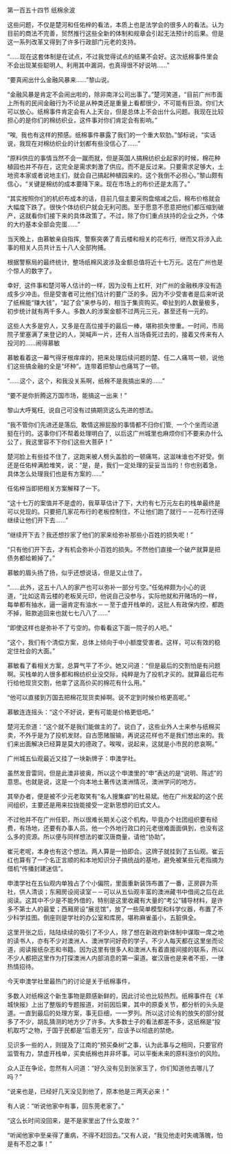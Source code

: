

第一百五十四节 纸棉余波

这些问题，不仅是楚河和任佑梓的看法，本质上也是法学会的很多人的看法。认为目前的商法不完善，贸然推行这些全新的体制和规章会引起无法预计的后果。但是这一系列改革又得到了许多行政部门元老的支持。

“……现在这套体制是在试点，不过我觉得试点的结果不会好。这次纸棉事件里会不会出现某些聪明人,  利用其中漏洞，也真得很不好说呐……”

“要真闹出什么金融风暴来……”黎山说。

“金融风暴是肯定不会闹出啦的，除非南洋公司出事了。”楚河笑道，“目前广州市面上所有的民间金融行为不论是从种类还是重量上看都很少，不可能有巨浪。你们大可以放心。纸棉事件肯定会有人上天台，但是总体上不会出什么问题。我现在比较担心的是你们的棉纺织业，这件事对你们肯定会有影响。”

“唉,  我也有这样的预感。纸棉事件暴露了我们的一个重大软肋。”邹标说，“实话说，我现在对棉纺织业的计划都有些没信心了……”

“原料供应的事情当然不会一蹴而就，但是英国人搞棉纺织业起家的时候，棉花种植园也并不存在，这完全是需求刺激了供应。而不是反过来。只要需求足够大，土地资本家或者说地主们，就会自己搞起种植园来的。这个我倒不必担心。”黎山颇有信心，“关键是棉纺的成本要降下来。现在市场上的布价还是太高了。”

“其实按照你们的机织布成本的话，目前几個主要采购盘缩减之后，棉布价格就会大幅度下跌了。很快个体纺织户就会无利可图。至于愿意不愿意把他们都压缩到破产，这就看你们接下来的具体政策了。不过，除了你们重点扶持的企业之外，个体的大约基本全部会完蛋……”

当天晚上，由慕敏亲自指挥,  警察突袭了青云楼和相关的花布行,  继而又将涉入此事的相关人员共计五十八人全部拘捕。

根据警察局的最终统计,  整场纸棉风波涉及金额总值将近十七万元。这在广州也是个惊人的数字了。

幸好,  这件事和楚河等人估计的一样，因为没有上杠杆,  对广州的金融秩序没有造成多少冲击。但是受害者可比他们估计的要广泛的多。因为不少受害者是后来听说了纸棉能“赚大钱”，“起了会”来参与的，相当于集资购买。牵扯到的人数量极多，初步统计就有两千多人。多数人的涉案金额不过两元三元，甚至还有一元的。

这些人大多是穷人，又多是在高位接手的最后一棒，堪称损失惨重。一时间，市局院子里塞满了来登记的人，哭喊声一片，还有人当场昏死过去的，接着又传来有人投河的……闹得慕敏

慕敏看着这一幕气得牙根痒痒的，把来处理后续问题的楚、任二人痛骂一顿，说他们这些搞金融的全是“坏种”。连带着把黎山也痛骂了一顿。

“……这个，这个，和我没关系啊，纸棉不是我搞出来的……”

“要不是你折腾这万国市场，能搞这一出来！”

黎山大呼冤枉,  说自己可没有过搞期货这么先进的想法。

“我不管你们先进还是落后,  敢情这擦屁股的事情都不归你们管,  一个个坐而论道挺在行的。这事你们不帮着处理明白了,  以后这广州城里也麻烦你们不要来办什么公了，我这里容不下你们这些大菩萨！”

楚河脸上有些挂不住了，这跑来被人劈头盖脸的一顿痛骂，这滋味谁也不好受。倒还是任佑梓满脸堆笑，说：“是，是，我们一定处理的妥妥当当的！你也别着急，具体怎么处理我们也是有方案的……”

任佑梓当即把相关方案解释了一下。

“这十七万的案值并不是虚的，我草草估计了下，大约有七万元左右的栈单最终是可以兑现的。只要把几家花布行的老板控制住，不让他们跑了就行－－花布行还得继续让他们开下去……”

“继续开下去？我还想抄家了他们的家来给弥补那些小百姓的损失呢！”

“只有他们开下去，才有机会弥补小百姓的损失。不然他们直接一个破产就算是把债务都给赖掉了。”

慕敏的眉头扬了扬，似乎还想说话，但是又止住了。

“……此外，这五十八人的家产也可以弥补一部分亏空。”任佑梓颇为小心的说道，“比如这青云楼的老板吴元印，他说自己没参与，实际他就和开赌场的一样，每单都有抽水，逼一逼肯定有油水－－至于虚开栈单的，这批人有政保内控，都跑不掉，赃款追回来也就七七八八了……”

“即使这样也是弥补不了亏空的。你看看这下面一院子的人吧。”

“这个，我们有个清偿方案，总体上倾向于中小额度受害者。这样，可以有效的稳定住社会的大面。”

慕敏看了看相关方案，总算气平了不少。她又问道：“但是最后的交割怕是有问题啊。买栈单的人很多都和棉纺织业没交际，纯粹是为了投机才买的。就算最后花布行给他现货交割，他拿了这高价买的棉花有什么用。”

“他可以直接到万国去把棉花现货卖掉啊。说不定到时候价格更高呢。”

慕敏连连摇头：“这个不好说，更有可能是价格更低吧。”

楚河无奈道：“这个就不是我们能做主的了。说白了，这些业外人士来参与纸棉买卖，不外乎是为了投机发财。自古愿赌服输，再说这花样也不是我们想出来的。我们来出面解决已经算是莫大的德政了。唉唉，说起来，这就是小市民的悲哀啊。”

广州城五仙观最近又挂了一块新牌子：申澳学社。

虽然发音雷同，但是此澳非彼奥，所以这个申澳里的“申”表达的是“说明、陈述”的意思。也就是说，这是一个向本地土著传达澳洲情况，澳洲学问的地方。

其举办者，便是被不少元老取笑有“名人搜集癖”的杜易斌。他在广州发起的这个民间组织，主要还是用来拉拢能接受一定新思想的旧式文人。

不过他并不在广州任职，所以很难长期关心这个机构，毕竟办个社团组织要有经费，有场地，还要有办事人员。他一个外地行政口的元老很难面面俱到，也没有这么多的资源。所以便与同样想法的崔汉唐商量，请他“协助”。

崔元老呢，本身也有这个想法。两人算是一拍即合。这牌子就挂到了五仙观。崔云红也算有了一个名正言顺的和本地知识分子搞统战的基地，避免被某些元老指摘为借机“传播封建迷信”。

申澳学社在五仙观内单独占了个小偏院，里面重新装饰布置了一番，正房辟为茶社，供人清谈；东厢房设阅读室－－可以从五仙观丰富的澳洲藏书中借阅之后在此阅读。这其中不少是不能外借的，特别是这里收藏有大量的“考公”辅导材料，是许多不第士人的最爱；西厢房设“展览馆”，放了一些简单模型和科学仪器，布置了不少科学挂图。倒座则是学社的办公室和库房。堪称麻雀虽小，五脏俱全。

这里开张之后，陆陆续续的吸引了不少人，除了想在新政府新体制中谋取一席之地的读书人，亦有不少对澳洲人、澳洲学问好奇的学子。不少人每天都在这里坐而论道，阅读报纸杂志和书籍。因为这里有很多人和澳洲人有着直接间接的联系，所以不少人都把这里作为打探澳洲人内部消息的第一渠道。崔汉唐也是来者不拒，一律热情招待。

今天申澳学社里最热门的讨论是关于纸棉事件，

多数人对纸棉这个新生事物是颇感新鲜的，因此讨论也比较热烈。纸棉事件在《羊城快报》上出了整版的专题报道，对前因后果，其中的原委关节，都分析的头头是道。一直到最后的处理方案，事无巨细，一一罗列。所以这讨论有的放矢的部分就多了不少，胡乱猜测的地方少了许多。大多数士子的看法都差不多，这纸棉是“投机取巧”之物，于国于民都是“后患无穷”，应该予以彻底的禁绝。

见识多一些的人，则提及了江南的“预买桑树”之事，认为此事与之相同，只要官府监管有力，禁虚开栈单，买卖纸棉也并非坏事。可以平衡未来的原料涨价的风险。

众人正在争论，忽然有人问道：“好久没有见到张家玉了，你们知道他去哪儿了吗？”

“说来也是，已经好几天没见到他了，原本他是三两天必来！”

有人说：“听说他家中有事，回东莞老家了。”

“这么长时间没回来，是不是家里出了什么变故？”

“听闻他家中至亲得了重病，不得不赶回去。”又有人说，“我见他走时失魂落魄，怕是有不忍之事！”

